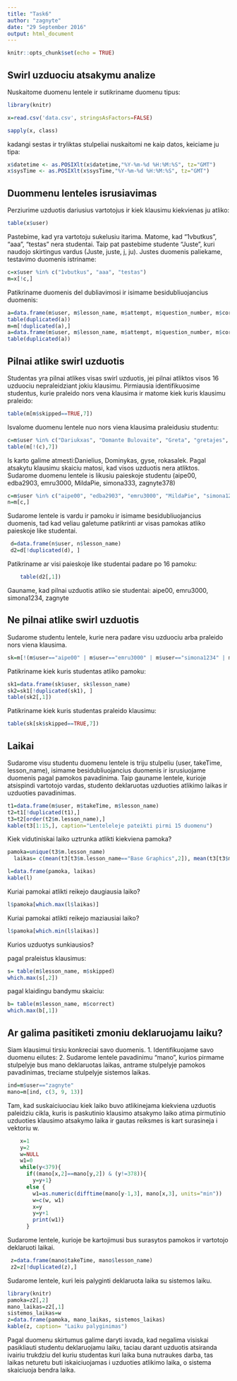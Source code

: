 ```yaml
---
title: "Task6"
author: "zagnyte"
date: "29 September 2016"
output: html_document
---
```


```r
knitr::opts_chunk$set(echo = TRUE)
```

## Swirl uzduociu atsakymu analize

Nuskaitome duomenu lentele ir sutikriname duomenu tipus:

```r
library(knitr)

```

```r
x=read.csv('data.csv', stringsAsFactors=FALSE)
```

```r
sapply(x, class)
```

kadangi sestas ir tryliktas stulpeliai nuskaitomi ne kaip datos, keiciame ju tipa:

```r
x$datetime <- as.POSIXlt(x$datetime,"%Y-%m-%d %H:%M:%S", tz="GMT")
x$sysTime <- as.POSIXlt(x$sysTime,"%Y-%m-%d %H:%M:%S", tz="GMT")
```

## Duommenu lenteles isrusiavimas

Perziurime uzduotis dariusius vartotojus ir kiek klausimu kiekvienas ju atliko:

```r
table(x$user)
```

Pastebime, kad yra vartotoju sukelusiu itarima. Matome, kad "1vbutkus", "aaa", "testas" nera studentai. Taip pat pastebime studente "Juste", kuri naudojo skirtingus vardus (Juste, juste, j, ju). Justes duomenis paliekame, testavimo duomenis istriname:

```r
c=x$user %in% c("1vbutkus", "aaa", "testas")
m=x[!c,]
```

Patikriname duomenis del dubliavimosi ir isimame besidubliuojancius duomenis:

```r
a=data.frame(m$user, m$lesson_name, m$attempt, m$question_number, m$correct, m$skipped)
table(duplicated(a))
m=m[!duplicated(a),]
a=data.frame(m$user, m$lesson_name, m$attempt, m$question_number, m$correct, m$skipped)
table(duplicated(a))
```

## Pilnai atlike swirl uzduotis

Studentas yra pilnai atlikes visas swirl uzduotis, jei pilnai atliktos visos 16 uzduociu nepraleidziant jokiu klausimu.
Pirmiausia identifikuosime studentus, kurie praleido nors vena klausima ir matome kiek kuris klausimu praleido:

```r
table(m[m$skipped==TRUE,7])
```

Isvalome duomenu lentele nuo nors viena klausima praleidusiu studentu:

```r
c=m$user %in% c("Dariukxas", "Domante Bulovaite", "Greta", "gretajes", "gyse3054", "juste", "Juste", "Karolina", "kestous", "ogadova", "ojautakaite",  "Raigardas", "rokasaleks", "SandraKozlovskaja", "simonalevickaite", "sindeivydas", "j" , "ju")
table(m[!(c),7])
```

Is karto galime atmesti:Danielius, Dominykas, gyse, rokasalek. Pagal atsakytu klausimu skaiciu matosi, kad visos uzduotis nera atliktos.
Sudarome duomenu lentele is likusiu paieskoje studentu (aipe00, edba2903, emru3000, MildaPie, simona333, zagnyte378)

```r
c=m$user %in% c("aipe00", "edba2903", "emru3000", "MildaPie", "simona1234", "zagnyte" )
n=m[c,]

```

Sudarome lentele is vardu ir pamoku ir isimame besidubliuojancius duomenis, tad kad veliau galetume patikrinti ar visas pamokas atliko paieskoje like studentai.

```r
 d=data.frame(n$user, n$lesson_name)
 d2=d[!duplicated(d), ]
```

Patikriname ar visi paieskoje like studentai padare po 16 pamoku:

```r
    table(d2[,1])
```

Gauname, kad pilnai uzduotis atliko sie studentai:  aipe00, emru3000, simona1234, zagnyte

## Ne pilnai atlike swirl uzduotis

Sudarome studentu lentele, kurie nera padare visu uzduociu arba praleido nors viena klausima.

```r
sk=m[!(m$user=="aipe00" | m$user=="emru3000" | m$user=="simona1234" | m$user=="zagnyte"),]
```

Patikriname kiek kuris studentas atliko pamoku:

```r
sk1=data.frame(sk$user, sk$lesson_name)
sk2=sk1[!duplicated(sk1), ]
table(sk2[,1])
```

Patikriname kiek kuris studentas praleido klausimu:

```r
table(sk[sk$skipped==TRUE,7])
```

## Laikai

Sudarome visu studentu duomenu lentele is triju stulpeliu (user, takeTime, lesson_name), isimame besidubliuojancius duomenis ir isrusiuojame duomenis pagal pamokos pavadinima. Taip gauname lentele, kurioje atsispindi vartotojo vardas, studento deklaruotas uzduoties atlikimo laikas ir uzduoties pavadinimas.

```r
t1=data.frame(m$user, m$takeTime, m$lesson_name)
t2=t1[!duplicated(t1),]
t3=t2[order(t2$m.lesson_name),]
kable(t3[1:15,], caption="Lenteleleje pateikti pirmi 15 duomenu")
```

Kiek vidutiniskai laiko uztrunka atlikti kiekviena pamoka?

```r
pamoka=unique(t3$m.lesson_name)
  laikas= c(mean(t3[t3$m.lesson_name=="Base Graphics",2]), mean(t3[t3$m.lesson_name=="Basic Building Blocks",2]), mean(t3[t3$m.lesson_name=="Dates and Times",2]), mean(t3[t3$m.lesson_name=="Dummy Lesson",2]), mean(t3[t3$m.lesson_name=="Functions",2]), mean(t3[t3$m.lesson_name=="lapply and sapply",2]), mean(t3[t3$m.lesson_name=="Logic",2]), mean(t3[t3$m.lesson_name=="Looking at Data",2]), mean(t3[t3$m.lesson_name=="Matrices and Data Frames",2]), mean(t3[t3$m.lesson_name=="Missing Values",2]), mean(t3[t3$m.lesson_name=="Sequences of Numbers",2]), mean(t3[t3$m.lesson_name=="Simulation",2]), mean(t3[t3$m.lesson_name=="Subsetting Vectors",2]), mean(t3[t3$m.lesson_name=="vapply and tapply",2]), mean(t3[t3$m.lesson_name=="Vectors",2]), mean(t3[t3$m.lesson_name=="Workspace and Files",2]))

```
```r
l=data.frame(pamoka, laikas)
kable(l)
```

Kuriai pamokai atlikti reikejo daugiausia laiko?

```r
l$pamoka[which.max(l$laikas)]
```

Kuriai pamokai atlikti reikejo maziausiai laiko?

```r
l$pamoka[which.min(l$laikas)]
```

Kurios uzduotys sunkiausios?

pagal praleistus klausimus:

```r
s= table(m$lesson_name, m$skipped)
which.max(s[,2])
```

pagal klaidingu bandymu skaiciu:

```r
b= table(m$lesson_name, m$correct)
which.max(b[,1])
```

## Ar galima pasitiketi zmoniu deklaruojamu laiku?

Siam klausimui tirsiu konkreciai savo duomenis.
1. Identifikuojame savo duomenu eilutes:
2. Sudarome lentele pavadinimu "mano", kurios pirmame stulpelyje bus mano deklaruotas laikas, antrame stulpelyje pamokos pavadinimas, treciame stulpelyje sistemos laikas.

```r
ind=m$user=="zagnyte"
mano=m[ind, c(3, 9, 13)]
```

Tam, kad suskaiciuociau kiek laiko buvo atlikinejama kiekviena uzduotis paleidziu cikla, kuris is paskutinio klausimo atsakymo laiko atima pirmutinio uzduoties klausimo atsakymo laika ir gautas reiksmes is kart surasineja i vektoriu w.

```r
    x=1
    y=2
    w=NULL
    w1=0
    while(y<379){
      if((mano[x,2]==mano[y,2]) & (y!=378)){
        y=y+1}
      else {
        w1=as.numeric(difftime(mano[y-1,3], mano[x,3], units="min"))
        w=c(w, w1)            
        x=y
        y=y+1
        print(w1)}
      }
```

Sudarome lentele, kurioje be kartojimusi bus surasytos pamokos ir vartotojo deklaruoti laikai.

```r
 z=data.frame(mano$takeTime, mano$lesson_name)
 z2=z[!duplicated(z),]
```


Sudarome lentele, kuri leis palyginti deklaruota laika su sistemos laiku.

```r
library(knitr)
pamoka=z2[,2]
mano_laikas=z2[,1]
sistemos_laikas=w
z=data.frame(pamoka, mano_laikas, sistemos_laikas)
kable(z, caption= "Laiku palyginimas")
```

Pagal duomenu skirtumus galime daryti isvada, kad negalima visiskai pasikliauti studentu deklaruojamu laiku, taciau darant uzduotis atsiranda ivairiu trukdziu del kuriu studentas kuri laika buna nutraukes darba, tas laikas neturetu buti iskaiciuojamas i uzduoties atlikimo laika, o sistema skaiciuoja bendra laika.

